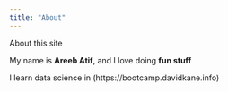 ```yaml
---
title: "About"
---
```


About this site

My name is **Areeb Atif**, and I love doing **fun stuff**

I learn data science in (https://bootcamp.davidkane.info)
